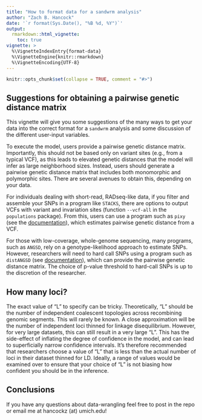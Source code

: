 ```yaml
---
title: "How to format data for a sandwrm analysis"
author: "Zach B. Hancock"
date: '`r format(Sys.Date(), "%B %d, %Y")`'
output:
  rmarkdown::html_vignette:
    toc: true
vignette: >
  %\VignetteIndexEntry{format-data}
  %\VignetteEngine{knitr::rmarkdown}
  %\VignetteEncoding{UTF-8}
---
```

```r
knitr::opts_chunk$set(collapse = TRUE, comment = "#>")
```

<!-- library(rmarkdown) ; render("format-data.Rmd",html_vignette(toc=TRUE))	-->

## Suggestions for obtaining a pairwise genetic distance matrix
This vignette will give you some suggestions of the many ways to get your data into the correct format for a `sandwrm` analysis and some discussion of the different user-input variables. 

To execute the model, users provide a pairwise genetic distance matrix. Importantly, this should not be based only on variant sites (e.g., from a typical VCF), as this leads to elevated genetic distances that the model will infer as large neighborhood sizes. Instead, users should generate a pairwise genetic distance matrix that includes both monomorphic and polymorphic sites. There are several avenues to obtain this, depending on your data. 

For individuals dealing with short-read, RADseq-like data, if you filter and assemble your SNPs in a program like `STACKS`, there are options to output VCFs with variant and invariation sites (function `--vcf-all` in the `populations` package). From this, users can use a program such as `pixy` (see the [documentation](https://pixy.readthedocs.io/en/latest/)), which estimates pairwise genetic distance from a VCF. 

For those with low-coverage, whole-genome sequencing, many programs, such as `ANGSD`, rely on a genotype-likelihood approach to estimate SNPs. However, researchers will need to hard call SNPs using a program such as `distANGSD` (see [documentation](https://github.com/lz398/distAngsd)), which can provide the pairwise genetic distance matrix. The choice of p-value threshold to hard-call SNPs is up to the discretion of the researcher.

## How many loci?

The exact value of "L" to specify can be tricky. Theoretically, "L" should be the number of independent coalescent topologies across recombining genomic segments. This will rarely be known. A close approximation will be the number of independent loci thinned for linkage disequilibrium. However, for very large datasets, this can still result in a very large "L". This has the side-effect of inflating the degree of confidence in the model, and can lead to superficially narrow confidence intervals. It's therefore recommended that researchers choose a value of "L" that is less than the actual number of loci in their dataset thinned for LD. Ideally, a range of values would be examined over to ensure that your choice of "L" is not biasing how confident you should be in the inference. 

## Conclusions

If you have any questions about data-wrangling feel free to post in the repo or email me at hancockz (at) umich.edu! 